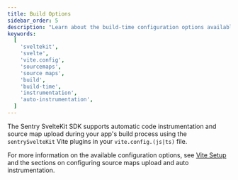 ```yaml
---
title: Build Options
sidebar_order: 5
description: "Learn about the build-time configuration options available for the SvelteKit SDK."
keywords:
  [
    'sveltekit',
    'svelte',
    'vite.config',
    'sourcemaps',
    'source maps',
    'build',
    'build-time',
    'instrumentation',
    'auto-instrumentation',
  ]
---
```


The Sentry SvelteKit SDK supports automatic code instrumentation and source map upload during your app's build process using the `sentrySvelteKit` Vite plugins in your `vite.config.(js|ts)` file.

For more information on the available configuration options, see [Vite Setup](../../manual-setup/#vite-setup) and the sections on configuring source maps upload and auto instrumentation.
